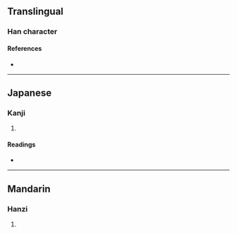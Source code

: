 {{also|攫}}
{{character info/new}}
==Translingual==

===Han character===
{{Han char|rn=87|rad=爪|as=11|sn=15|four=|canj=WMHLO|ids=⿰國爪}}

====References====
* {{Han ref|kx=0689.261|dkj=19704|hdz=32036.180|uh=7234|ud=29236}}

----

==Japanese==

===Kanji===
{{ja-kanji|grade=|rs=爪11}}

# {{rfdef|ja|sort=爪11}}

====Readings====
* {{ja-readings|on=かく}}

----

==Mandarin==

===Hanzi===
{{cmn-hanzi|pin=[[fǔ]] ([[fu3]]), [[jué]] ([[jue2]])|wg=fu<sup>3</sup>, chüeh<sup>2</sup>}}

# {{rfdef|cmn|sort=爪11}}